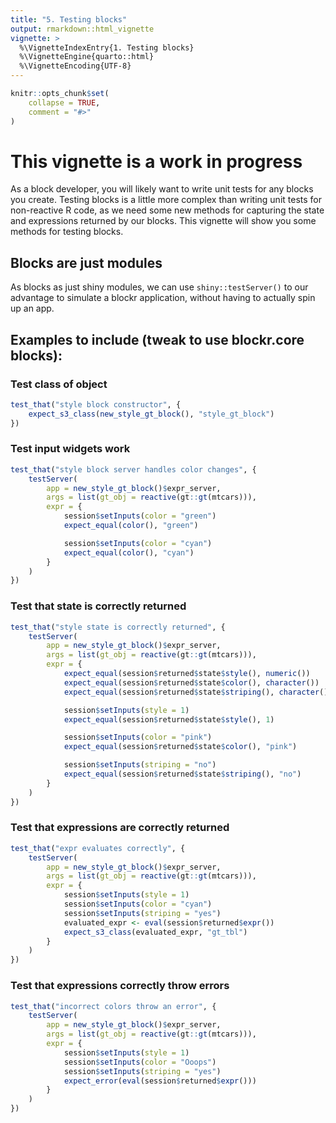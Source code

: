 ```yaml
---
title: "5. Testing blocks"
output: rmarkdown::html_vignette
vignette: >
  %\VignetteIndexEntry{1. Testing blocks}
  %\VignetteEngine{quarto::html}
  %\VignetteEncoding{UTF-8}
---
```


```r
knitr::opts_chunk$set(
    collapse = TRUE,
    comment = "#>"
)
```

# This vignette is a work in progress

As a block developer, you will likely want to write unit tests for any blocks you create.
Testing blocks is a little more complex than writing unit tests for non-reactive R code, as we need some new methods for capturing the state and expressions returned by our blocks.
This vignette will show you some methods for testing blocks.

## Blocks are just modules
As blocks as just shiny modules, we can use `shiny::testServer()` to our advantage to simulate a blockr application, without having to actually spin up an app.

## Examples to include (tweak to use blockr.core blocks):

### Test class of object

```r
test_that("style block constructor", {
    expect_s3_class(new_style_gt_block(), "style_gt_block")
})
```

### Test input widgets work

```r
test_that("style block server handles color changes", {
    testServer(
        app = new_style_gt_block()$expr_server,
        args = list(gt_obj = reactive(gt::gt(mtcars))),
        expr = {
            session$setInputs(color = "green")
            expect_equal(color(), "green")

            session$setInputs(color = "cyan")
            expect_equal(color(), "cyan")
        }
    )
})
```

### Test that state is correctly returned

```r
test_that("style state is correctly returned", {
    testServer(
        app = new_style_gt_block()$expr_server,
        args = list(gt_obj = reactive(gt::gt(mtcars))),
        expr = {
            expect_equal(session$returned$state$style(), numeric())
            expect_equal(session$returned$state$color(), character())
            expect_equal(session$returned$state$striping(), character())

            session$setInputs(style = 1)
            expect_equal(session$returned$state$style(), 1)

            session$setInputs(color = "pink")
            expect_equal(session$returned$state$color(), "pink")

            session$setInputs(striping = "no")
            expect_equal(session$returned$state$striping(), "no")
        }
    )
})
```

### Test that expressions are correctly returned

```r
test_that("expr evaluates correctly", {
    testServer(
        app = new_style_gt_block()$expr_server,
        args = list(gt_obj = reactive(gt::gt(mtcars))),
        expr = {
            session$setInputs(style = 1)
            session$setInputs(color = "cyan")
            session$setInputs(striping = "yes")
            evaluated_expr <- eval(session$returned$expr())
            expect_s3_class(evaluated_expr, "gt_tbl")
        }
    )
})
```

### Test that expressions correctly throw errors


```r
test_that("incorrect colors throw an error", {
    testServer(
        app = new_style_gt_block()$expr_server,
        args = list(gt_obj = reactive(gt::gt(mtcars))),
        expr = {
            session$setInputs(style = 1)
            session$setInputs(color = "Ooops")
            session$setInputs(striping = "yes")
            expect_error(eval(session$returned$expr()))
        }
    )
})
```